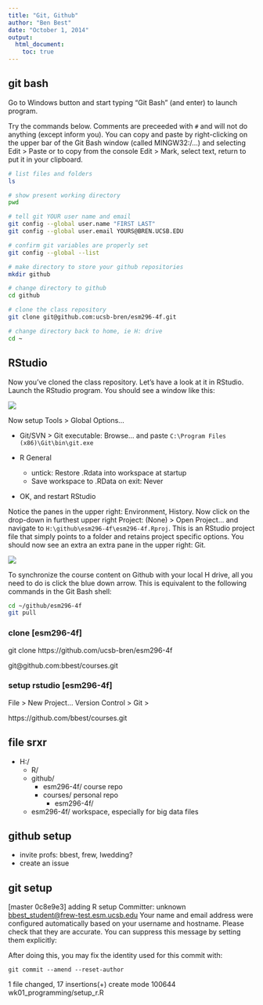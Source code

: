 ```yaml
---
title: "Git, Github"
author: "Ben Best"
date: "October 1, 2014"
output: 
  html_document:
    toc: true
---
```



## git bash

Go to Windows button and start typing "Git Bash" (and enter) to launch program.

Try the commands below. Comments are preceeded with `#` and will not do anything (except inform you). You can copy and paste by right-clicking on the upper bar of the Git Bash window (called MINGW32:/...) and selecting Edit > Paste or to copy from the console Edit > Mark, select text, return to put it in your clipboard.


```bash
# list files and folders
ls

# show present working directory
pwd

# tell git YOUR user name and email
git config --global user.name "FIRST LAST"
git config --global user.email YOURS@BREN.UCSB.EDU

# confirm git variables are properly set
git config --global --list

# make directory to store your github repositories
mkdir github

# change directory to github
cd github

# clone the class repository
git clone git@github.com:ucsb-bren/esm296-4f.git

# change directory back to home, ie H: drive
cd ~
```

## RStudio

Now you've cloned the class repository. Let's have a look at it in RStudio. Launch the RStudio program. You should see a window like this:

![](img/rstudio_fresh.png)

Now setup Tools > Global Options...

- Git/SVN > Git executable: Browse... and paste `C:\Program Files (x86)\Git\bin\git.exe`

- R General
    - untick: Restore .Rdata into workspace at startup
    - Save workspace to .RData on exit: Never
    
- OK, and restart RStudio

Notice the panes in the upper right: Environment, History. Now click on the drop-down in furthest upper right Project: (None) > Open Project... and navigate to `H:\github\esm296-4f\esm296-4f.Rproj`. This is an RStudio project file that simply points to a folder and retains project specific options. You should now see an extra an extra pane in the upper right: Git.

![](rstudio_git-pane.png)

To synchronize the course content on Github with your local H drive, all you need to do is click the blue down arrow. This is equivalent to the following commands in the Git Bash shell:

```bash
cd ~/github/esm296-4f
git pull
```

### clone [esm296-4f]

git clone https://github.com/ucsb-bren/esm296-4f

git@github.com:bbest/courses.git

### setup rstudio [esm296-4f]


File > New Project...
Version Control > Git > 

https://github.com/bbest/courses.git


## file srxr

- H:/
    - R/
    - github/
        - esm296-4f/ course repo
        - courses/   personal repo
            - esm296-4f/
    - esm296-4f/  workspace, especially for big data files


## github setup

- invite profs: bbest, frew, lwedding?
- create an issue

## git setup

[master 0c8e9e3] adding R setup
 Committer: unknown <bbest_student@frew-test.esm.ucsb.edu>
Your name and email address were configured automatically based
on your username and hostname. Please check that they are accurate.
You can suppress this message by setting them explicitly:


After doing this, you may fix the identity used for this commit with:

    git commit --amend --reset-author

 1 file changed, 17 insertions(+)
 create mode 100644 wk01_programming/setup_r.R
